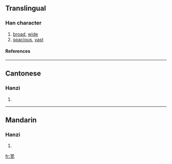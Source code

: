 {{see|寬}}

==Translingual==
===Han character===
{{Han char|rn=40|rad=宀|as=07|sn=10|four=|canj=十廿月山 (JTBU), X十廿月山 (XJTBU)}}
# [[broad]], [[wide]]
# [[spacious]], [[vast]]
====References====
{{Han ref|kx=0287.101|hdz=20930.080|uh=5BBD|ud=23485}}

----
==Cantonese==
===Hanzi===
{{yue-hanzi|jyut=|y=fun1}}
# {{defn|Cantonese}}

----
==Mandarin==
===Hanzi===
{{cmn-hanzi|tra=寬|pin=[[kuān]] ([[kuan1]])|wg=k'uan<sup>1</sup>}}
# {{defn|Mandarin}}

[[fr:宽]]